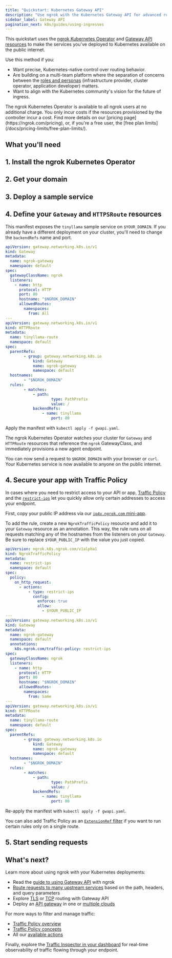 ```yaml
---
title: "Quickstart: Kubernetes Gateway API"
description: "Use ngrok with the Kubernetes Gateway API for advanced routing, policy control, and future-proof ingress configuration."
sidebar_label: Gateway API
pagination_next: k8s/guides/using-ingresses
---
```




This quickstart uses the [ngrok Kubernetes Operator](/docs/k8s) and [Gateway API resources](https://gateway-api.sigs.k8s.io/) to make the services you've deployed to Kubernetes available on the public internet.

Use this method if you:

- Want precise, Kubernetes-native control over routing behavior.
- Are building on a multi-team platform where the separation of concerns between the [roles and personas](https://gateway-api.sigs.k8s.io/concepts/roles-and-personas/) (infrastructure provider, cluster operator, application developer) matters.
- Want to align with the Kubernetes community's vision for the future of ingress.

<Note>
The ngrok Kubernetes Operator is available to all ngrok users at no additional charge.
You only incur costs if the resources provisioned by the controller incur a cost.
Find more details on our [pricing page](https://ngrok.com/pricing), or, if you're a free user, the [free plan limits](/docs/pricing-limits/free-plan-limits/).
</Note>

## What you'll need

<K8sPrereq />

## 1. Install the ngrok Kubernetes Operator

<K8sSetup />
<K8sGWAPI />
<K8sInstall />

## 2. Get your domain

<Domain />

## 3. Deploy a sample service

<K8sSample />

## 4. Define your `Gateway` and `HTTPSRoute` resources

This manifest exposes the `tinyllama` sample service on `$YOUR_DOMAIN`.
If you already have a different deployment on your cluster, you'll need to change the `backendRefs` name and port.

```yaml title="gwapi.yaml"
apiVersion: gateway.networking.k8s.io/v1
kind: Gateway
metadata:
  name: ngrok-gateway
  namespace: default
spec:
  gatewayClassName: ngrok
  listeners:
    - name: http
      protocol: HTTP
      port: 80
      hostname: "$NGROK_DOMAIN"
      allowedRoutes:
        namespaces:
          from: All
---
apiVersion: gateway.networking.k8s.io/v1
kind: HTTPRoute
metadata:
  name: tinyllama-route
  namespace: default
spec:
  parentRefs:
		- group: gateway.networking.k8s.io
			kind: Gateway
			name: ngrok-gateway
			namespace: default
  hostnames:
		- "$NGROK_DOMAIN"
  rules:
		- matches:
			- path:
					type: PathPrefix
					value: /
			backendRefs:
				- name: tinyllama
					port: 80
```

Apply the manifest with `kubectl apply -f gwapi.yaml`.

The ngrok Kubernetes Operator watches your cluster for `Gateway` and `HTTPRoute` resources that reference the `ngrok` GatewayClass, and immediately provisions a new agent endpoint.

You can now send a request to `$NGROK_DOMAIN` with your browser or `curl`.
Your Kubernetes service is now available to anyone on the public internet.

## 4. Secure your app with Traffic Policy

In cases where you need to restrict access to your API or app, [Traffic Policy](/docs/traffic-policy) and the [`restrict-ips`](/docs/traffic-policy/actions/restrict-ips) let you quickly allow only certain addresses to access your endpoint.

First, copy your public IP address via our [`ip4v.ngrok.com` mini-app](https://ipv4.ngrok.com/).

To add the rule, create a new `NgrokTrafficPolicy` resource and add it to your `Gateway` resource as an annotation.
This way, the rule runs on all requests matching any of the hostnames from the listeners on your `Gateway`.
Be sure to replace `$YOUR_PUBLIC_IP` with the value you just copied.

```yaml title="gwapi.yaml"
apiVersion: ngrok.k8s.ngrok.com/v1alpha1
kind: NgrokTrafficPolicy
metadata:
  name: restrict-ips
  namespace: default
spec:
  policy:
    on_http_request:
      - actions:
          - type: restrict-ips
            config:
              enforce: true
              allow:
                - $YOUR_PUBLIC_IP
---
apiVersion: gateway.networking.k8s.io/v1
kind: Gateway
metadata:
  name: ngrok-gateway
  namespace: default
  annotations:
    k8s.ngrok.com/traffic-policy: restrict-ips
spec:
  gatewayClassName: ngrok
  listeners:
    - name: http
      protocol: HTTP
      port: 80
      hostname: "$NGROK_DOMAIN"
      allowedRoutes:
        namespaces:
          from: Same
---
apiVersion: gateway.networking.k8s.io/v1
kind: HTTPRoute
metadata:
  name: tinyllama-route
  namespace: default
spec:
  parentRefs:
		- group: gateway.networking.k8s.io
			kind: Gateway
			name: ngrok-gateway
			namespace: default
  hostnames:
		- "$NGROK_DOMAIN"
  rules:
		- matches:
			- path:
					type: PathPrefix
					value: /
			backendRefs:
				- name: tinyllama
					port: 80
```

Re-apply the manifest with `kubectl apply -f gwapi.yaml`.

You can also add Traffic Policy as an [`ExtensionRef` filter](/docs/k8s/guides/using-gwapi/#use-ngroktrafficpolicy-on-httproutes) if you want to run certain rules only on a single route.

## 5. Start sending requests

<Request />

## What's next?

Learn more about using ngrok with your Kubernetes deployments:

- Read the [guide to using Gateway API](/docs/k8s/guides/using-gwapi) with ngrok
- [Route requests to many upstream services](/docs/k8s/guides/how-to/request-routing/) based on the path, headers, and query parameters
- Explore [TLS](/docs/k8s/guides/how-to/tls-routing/) or [TCP](/docs/k8s/guides/how-to/tcp-routing/) routing with Gateway API
- Deploy an [API gateway](/docs/guides/api-gateway/kubernetes/) in one or [multiple clouds](/docs/guides/api-gateway/multicloud/)

For more ways to filter and manage traffic:

- [Traffic Policy overview](/docs/traffic-policy)
- [Traffic Policy concepts](/docs/traffic-policy/concepts/)
- All our [available actions](/docs/traffic-policy/actions/)

Finally, explore the [Traffic Inspector in your dashboard](https://dashboard.ngrok.com/traffic-inspector) for real-time observability of traffic flowing through your endpoint.
